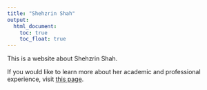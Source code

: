 ```yaml
---
title: "Shehzrin Shah"
output: 
  html_document:
    toc: true
    toc_float: true
---
```


This is a website about Shehzrin Shah. 

If you would like to learn more about her academic and professional experience, visit [this page](resume.html). 

